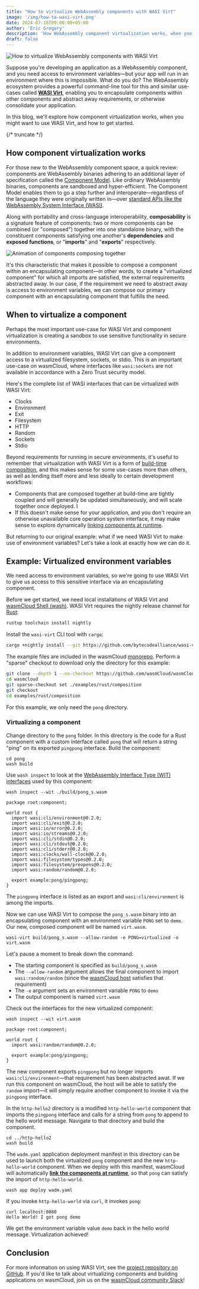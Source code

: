 ```yaml
---
title: "How to virtualize WebAssembly components with WASI Virt"
image: '/img/how-to-wasi-virt.png'
date: 2024-07-16T09:00:00+05:00
author: 'Eric Gregory'
description: 'How WebAssembly component virtualization works, when you might want to use WASI Virt, and how to get started'
draft: false
---
```


![How to virtualize WebAssembly components with WASI Virt](/img/how-to-wasi-virt.png)

Suppose you're developing an application as a WebAssembly component, and you need access to environment variables&mdash;but your app will run in an environment where this is impossible. What do you do? The WebAssembly ecosystem provides a powerful command-line tool for this and similar use-cases called [**WASI Virt**](https://github.com/bytecodealliance/wasi-virt), enabling you to encapsulate components within other components and abstract away requirements, or otherwise consolidate your application.

In this blog, we'll explore how component virtualization works, when you might want to use WASI Virt, and how to get started.

{/* truncate */}

## How component virtualization works

For those new to the WebAssembly component space, a quick review: components are WebAssembly binaries adhering to an additional layer of specification called the [Component Model](https://component-model.bytecodealliance.org/introduction.html). Like ordinary WebAssembly binaries, components are sandboxed and hyper-efficient. The Component Model enables them to go a step further and interoperate&mdash;regardless of the language they were originally written in&mdash;over [standard APIs like the WebAssembly System Interface (WASI)](/docs/concepts/interfaces#well-known-interfaces).

Along with portability and cross-language interoperability, **composability** is a signature feature of components: two or more components can be combined (or "composed") together into one standalone binary, with the constituent components satisfying one another's **dependencies** and **exposed functions**, or "**imports**" and "**exports**" respectively. 

![Animation of components composing together](../../static/img/composed-component.gif)

It's this characteristic that makes it possible to compose a component within an encapsulating component&mdash;in other words, to create a "virtualized component" for which all imports are satisfied, the external requirements abstracted away. In our case, if the requirement we need to abstract away is access to environment variables, we can compose our primary component with an encapsulating component that fulfills the need.

## When to virtualize a component

Perhaps the most important use-case for WASI Virt and component virtualization is creating a sandbox to use sensitive functionality in secure environments. 

In addition to environment variables, WASI Virt can give a component access to a virtualized filesystem, sockets, or stdio. This is an important use-case on wasmCloud, where interfaces like `wasi:sockets` are not available in accordance with a Zero Trust security model. 

Here's the complete list of WASI interfaces that can be virtualized with WASI Virt:

* Clocks
* Environment
* Exit
* Filesystem
* HTTP
* Random
* Sockets
* Stdio

Beyond requirements for running in secure environments, it's useful to remember that virtualization with WASI Virt is a form of [build-time composition](/docs/concepts/linking-components/linking-at-build#example-composition), and this makes sense for some use-cases more than others, as well as lending itself more and less ideally to certain development workflows:

* Components that are composed together at build-time are tightly coupled and will generally be updated simultaneously, and will scale together once deployed. I
* If this doesn't make sense for your application, and you don't require an otherwise unavailable core operation system interface, it may make sense to explore dynamically [linking components at runtime](/docs/concepts/linking-components/linking-at-runtime). 

But returning to our original example: what if we need WASI Virt to make use of environment variables? Let's take a look at exactly how we can do it.

## Example: Virtualized environment variables

We need access to environment variables, so we're going to use WASI Virt to give us access to this sensitive interface via an encapsulating component. 

Before we get started, we need local installations of WASI Virt and [wasmCloud Shell (wash)](https://wasmcloud.com/docs/installation). WASI Virt requires the nightly release channel for [Rust](https://www.rust-lang.org/tools/install):

```bash
rustup toolchain install nightly
```

Install the `wasi-virt` CLI tool with `cargo`:

```bash
cargo +nightly install --git https://github.com/bytecodealliance/wasi-virt
```

The example files are included in the wasmCloud [monorepo](https://github.com/wasmcloud/wasmcloud). Perform a "sparse" checkout to download only the directory for this example:

```bash
git clone --depth 1 --no-checkout https://github.com/wasmCloud/wasmCloud.git
cd wasmcloud
git sparse-checkout set ./examples/rust/composition
git checkout
cd examples/rust/composition
```

For this example, we only need the `pong` directory.

### Virtualizing a component

Change directory to the `pong` folder. In this directory is the code for a Rust component with a custom interface called `pong` that will return a string "ping" on its exported `pingpong` interface. Build the component:

```shell
cd pong
wash build
```

Use `wash inspect` to look at the [WebAssembly Interface Type (WIT) interfaces](/docs/concepts/interfaces) used by this component:

```shell
wash inspect --wit ./build/pong_s.wasm
```
```wit
package root:component;

world root {
  import wasi:cli/environment@0.2.0;
  import wasi:cli/exit@0.2.0;
  import wasi:io/error@0.2.0;
  import wasi:io/streams@0.2.0;
  import wasi:cli/stdin@0.2.0;
  import wasi:cli/stdout@0.2.0;
  import wasi:cli/stderr@0.2.0;
  import wasi:clocks/wall-clock@0.2.0;
  import wasi:filesystem/types@0.2.0;
  import wasi:filesystem/preopens@0.2.0;
  import wasi:random/random@0.2.0;

  export example:pong/pingpong;
}
```
The `pingpong` interface is listed as an export and `wasi:cli/environment` is among the imports. 

Now we can use WASI Virt to compose the `pong_s.wasm` binary into an encapsulating component with an environment variable `PONG` set to `demo`. Our new, composed component will be named `virt.wasm`.

```shell
wasi-virt build/pong_s.wasm --allow-random -e PONG=virtualized -o virt.wasm
```
Let's pause a moment to break down the command:

* The starting component is specified as `build/pong_s.wasm`
* The `--allow-random` argument allows the final component to import `wasi:random/random` (since the [wasmCloud host](/docs/concepts/hosts) satisfies that requirement)
* The `-e` argument sets an environment variable `PONG` to `demo`
* The output component is named `virt.wasm`

Check out the interfaces for the new virtualized component:

```shell
wash inspect --wit virt.wasm 
```
```wit
package root:component;

world root {
  import wasi:random/random@0.2.0;

  export example:pong/pingpong;
}
```
The new component exports `pingpong` but no longer imports `wasi:cli/environment`&mdash;that requirement has been abstracted awat. If we run this component on wasmCloud, the host will be able to satisfy the `random` import&mdash;it will simply require another component to invoke it via the `pingpong` interface. 

In the `http-hello2` directory is a modified `http-hello-world` component that imports the `pingpong` interface and calls for a string from `pong` to append to the hello world message. Navigate to that directory and build the component.

```shell
cd ../http-hello2
wash build
```
The `wadm.yaml` application deployment manifest in this directory can be used to launch both the virtualized `pong` component and the new `http-hello-world` component. When we deploy with this manifest, wasmCloud will automatically [**link the components at runtime**](/docs/concepts/linking-components/linking-at-runtime), so that `pong` can satisfy the import of `http-hello-world`. 

```shell
wash app deploy wadm.yaml
```

If you invoke `http-hello-world` via `curl`, it invokes `pong`:

```shell
curl localhost:8080
Hello World! I got pong demo
```

We get the environment variable value `demo` back in the hello world message. Virtualization achieved!

## Conclusion

For more information on using WASI Virt, see the [project repository on GitHub](https://github.com/bytecodealliance/wasi-virt). If you'd like to talk about virtualizing components and building applications on wasmCloud, join us on the [wasmCloud community Slack](https://slack.wasmcloud.com/)!




